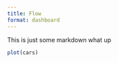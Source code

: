 ```yaml
---
title: Flow
format: dashboard
---
```



:::{.card}

:::{.card-body .flow}

This is just some markdown what up

:::

:::{.card-body}

```r
plot(cars)
```

:::

:::